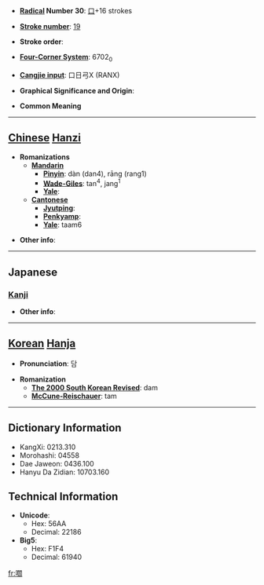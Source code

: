 * '''[[Wiktionary:Chinese radical index| Radical]] Number 30''': [[Wiktionary:Chinese radical index 口|口]]+16 strokes

* '''[[Wiktionary:Chinese total strokes index|Stroke number]]''': [[Wiktionary:Chinese total strokes index 19|19]]

* '''Stroke order''': 

* '''[[Wiktionary:Chinese four corner index|Four-Corner System]]''': 6702<sub>0</sub>

* '''[[Wiktionary:Chinese Cangjie index|Cangjie input]]''': 口日弓X (RANX)

* '''Graphical Significance and Origin''': 

* '''Common Meaning'''

----

== [[Chinese]] [[Hanzi]] ==

* '''Romanizations'''
** '''[[Mandarin]]'''
*** '''[[Pinyin]]''': dàn (dan4), rāng (rang1)
*** '''[[Wade-Giles]]''': tan<sup>4</sup>, jang<sup>1</sup>
*** '''[[Yale]]''': 
** '''[[Cantonese]]'''
*** '''[[Jyutping]]''':
*** '''[[Penkyamp]]''': 
*** '''[[Yale]]''': taam6

* '''Other info''': 

----

==Japanese==
===[[Kanji]]===
{{kanji|on readings=[[たん]] (tan), [[だん]] (dan)
|kun readings=[[くらう]] (kurau), [[くらわす]] (kurawasu)
}}

* '''Other info''':  

----

== [[Korean]] [[Hanja]] ==

* '''Pronunciation''': 담

* '''Romanization'''
** '''[[The 2000 South Korean Revised Romanization|The 2000 South Korean Revised]]''': dam
** '''[[McCune-Reischauer]]''': tam

----

== Dictionary Information ==

* KangXi: 0213.310
* Morohashi: 04558
* Dae Jaweon: 0436.100
* Hanyu Da Zidian: 10703.160

== Technical Information ==

* '''Unicode''':
** Hex: 56AA
** Decimal: 22186
* '''Big5''':
** Hex: F1F4
** Decimal: 61940

[[fr:嚪]]